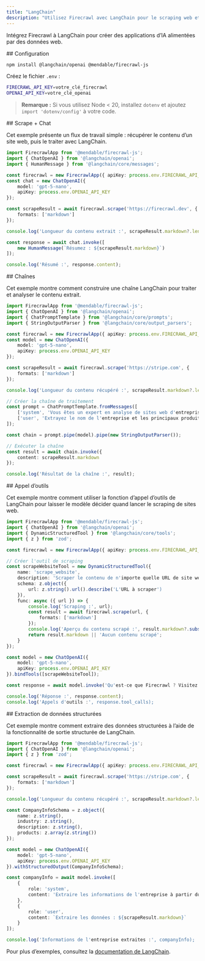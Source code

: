 ```yaml
---
title: "LangChain"
description: "Utilisez Firecrawl avec LangChain pour le scraping web et des workflows d’IA"
---
```


Intégrez Firecrawl à LangChain pour créer des applications d’IA alimentées par des données web.

<div id="setup">
  ## Configuration
</div>

```bash
npm install @langchain/openai @mendable/firecrawl-js 
```

Créez le fichier `.env` :

```bash
FIRECRAWL_API_KEY=votre_clé_firecrawl
OPENAI_API_KEY=votre_clé_openai
```

> **Remarque :** Si vous utilisez Node &lt; 20, installez `dotenv` et ajoutez `import 'dotenv/config'` à votre code.


<div id="scrape-chat">
  ## Scrape + Chat
</div>

Cet exemple présente un flux de travail simple : récupérer le contenu d’un site web, puis le traiter avec LangChain.

```typescript
import FirecrawlApp from '@mendable/firecrawl-js';
import { ChatOpenAI } from '@langchain/openai';
import { HumanMessage } from '@langchain/core/messages';

const firecrawl = new FirecrawlApp({ apiKey: process.env.FIRECRAWL_API_KEY });
const chat = new ChatOpenAI({
    model: 'gpt-5-nano',
    apiKey: process.env.OPENAI_API_KEY
});

const scrapeResult = await firecrawl.scrape('https://firecrawl.dev', {
    formats: ['markdown']
});

console.log('Longueur du contenu extrait :', scrapeResult.markdown?.length);

const response = await chat.invoke([
    new HumanMessage(`Résumez : ${scrapeResult.markdown}`)
]);

console.log('Résumé :', response.content);
```


<div id="chains">
  ## Chaînes
</div>

Cet exemple montre comment construire une chaîne LangChain pour traiter et analyser le contenu extrait.

```typescript
import FirecrawlApp from '@mendable/firecrawl-js';
import { ChatOpenAI } from '@langchain/openai';
import { ChatPromptTemplate } from '@langchain/core/prompts';
import { StringOutputParser } from '@langchain/core/output_parsers';

const firecrawl = new FirecrawlApp({ apiKey: process.env.FIRECRAWL_API_KEY });
const model = new ChatOpenAI({
    model: 'gpt-5-nano',
    apiKey: process.env.OPENAI_API_KEY
});

const scrapeResult = await firecrawl.scrape('https://stripe.com', {
    formats: ['markdown']
});

console.log('Longueur du contenu récupéré :', scrapeResult.markdown?.length);

// Créer la chaîne de traitement
const prompt = ChatPromptTemplate.fromMessages([
    ['system', 'Vous êtes un expert en analyse de sites web d'entreprises.'],
    ['user', 'Extrayez le nom de l'entreprise et les principaux produits depuis : {content}']
]);

const chain = prompt.pipe(model).pipe(new StringOutputParser());

// Exécuter la chaîne
const result = await chain.invoke({
    content: scrapeResult.markdown
});

console.log('Résultat de la chaîne :', result);
```


<div id="tool-calling">
  ## Appel d’outils
</div>

Cet exemple montre comment utiliser la fonction d’appel d’outils de LangChain pour laisser le modèle décider quand lancer le scraping de sites web.

```typescript
import FirecrawlApp from '@mendable/firecrawl-js';
import { ChatOpenAI } from '@langchain/openai';
import { DynamicStructuredTool } from '@langchain/core/tools';
import { z } from 'zod';

const firecrawl = new FirecrawlApp({ apiKey: process.env.FIRECRAWL_API_KEY });

// Créer l'outil de scraping
const scrapeWebsiteTool = new DynamicStructuredTool({
    name: 'scrape_website',
    description: 'Scraper le contenu de n'importe quelle URL de site web',
    schema: z.object({
        url: z.string().url().describe('L'URL à scraper')
    }),
    func: async ({ url }) => {
        console.log('Scraping :', url);
        const result = await firecrawl.scrape(url, {
            formats: ['markdown']
        });
        console.log('Aperçu du contenu scrapé :', result.markdown?.substring(0, 200) + '...');
        return result.markdown || 'Aucun contenu scrapé';
    }
});

const model = new ChatOpenAI({
    model: 'gpt-5-nano',
    apiKey: process.env.OPENAI_API_KEY
}).bindTools([scrapeWebsiteTool]);

const response = await model.invoke('Qu'est-ce que Firecrawl ? Visitez firecrawl.dev et parlez-moi-en.');

console.log('Réponse :', response.content);
console.log('Appels d'outils :', response.tool_calls);
```


<div id="structured-data-extraction">
  ## Extraction de données structurées
</div>

Cet exemple montre comment extraire des données structurées à l’aide de la fonctionnalité de sortie structurée de LangChain.

```typescript
import FirecrawlApp from '@mendable/firecrawl-js';
import { ChatOpenAI } from '@langchain/openai';
import { z } from 'zod';

const firecrawl = new FirecrawlApp({ apiKey: process.env.FIRECRAWL_API_KEY });

const scrapeResult = await firecrawl.scrape('https://stripe.com', {
    formats: ['markdown']
});

console.log('Longueur du contenu récupéré :', scrapeResult.markdown?.length);

const CompanyInfoSchema = z.object({
    name: z.string(),
    industry: z.string(),
    description: z.string(),
    products: z.array(z.string())
});

const model = new ChatOpenAI({
    model: 'gpt-5-nano',
    apiKey: process.env.OPENAI_API_KEY
}).withStructuredOutput(CompanyInfoSchema);

const companyInfo = await model.invoke([
    {
        role: 'system',
        content: 'Extraire les informations de l'entreprise à partir du contenu du site web.'
    },
    {
        role: 'user',
        content: `Extraire les données : ${scrapeResult.markdown}`
    }
]);

console.log('Informations de l'entreprise extraites :', companyInfo);
```

Pour plus d’exemples, consultez la [documentation de LangChain](https://js.langchain.com/docs).
